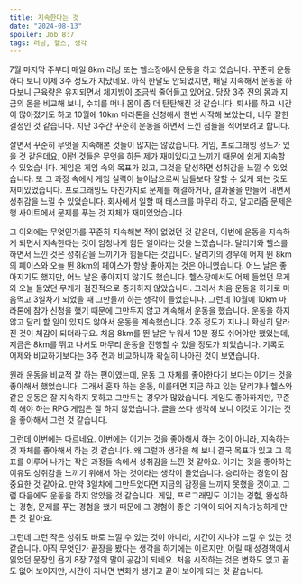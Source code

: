 ```yaml
---
title: 지속한다는 것
date: "2024-08-13"
spoiler: Job 8:7
tags: 러닝, 헬스, 생각
---
```


7월 마지막 주부터 매일 8km 러닝 또는 헬스장에서 운동을 하고 있습니다. 꾸준히 운동하다 보니 이제 3주 정도가 지났네요.
아직 한달도 안되었지만, 매일 지속해서 운동을 하다보니 근육량은 유지되면서 체지방이 조금씩 줄어들고 있어요.
당장 3주 전의 몸과 지금의 몸을 비교해 보니, 수치를 떠나 몸이 좀 더 탄탄해진 것 같습니다.
퇴사를 하고 시간이 많아졌기도 하고 10월에 10km 마라톤을 신청해서 한번 시작해 보았는데, 너무 잘한 결정인 것 같습니다.
지난 3주간 꾸준히 운동을 하면서 느낀 점들을 적어보려고 합니다.

살면서 꾸준히 무엇을 지속해본 것들이 많지는 않았습니다. 
게임, 프로그래밍 정도가 있을 것 같은데요, 이런 것들은 무엇을 하든 제가 재미있다고 느끼기 때문에 쉽게 지속할 수 있었습니다.
게임은 게임 속의 목표가 있고, 그것을 달성하면 성취감을 느낄 수 있었습니다. 또 그 과정 속에서 게임 실력이 늘어남으로써 남들보다 잘할 수 있게 되는 것도 재미있었습니다.
프로그래밍도 마찬가지로 문제를 해결하거나, 결과물을 만들어 내면서 성취감을 느낄 수 있었습니다. 회사에서 일할 때 태스크를 마무리 하고, 알고리즘 문제은행 사이트에서 문제를 푸는 것 자체가 재미있었습니다.

그 이외에는 무엇인가를 꾸준히 지속해본 적이 없었던 것 같은데, 이번에 운동을 지속하게 되면서 지속한다는 것이 엄청나게 힘든 일이라는 것을 느꼈습니다.
달리기와 헬스를 하면서 느낀 것은 성취감을 느끼기가 힘들다는 것입니다. 달리기의 경우에 어제 뛴 8km의 페이스와 오늘 뛴 8km의 페이스가 항상 좋아지는 것은 아니였습니다.
어느 날은 좋아지기도 했지만, 어느 날은 좋아지지 않기도 했습니다. 헬스장에서도 어제 들었던 무게와 오늘 들었던 무게가 점진적으로 증가하지 않았습니다.
그래서 처음 운동을 하기로 마음먹고 3일차가 되었을 때 그만둘까 하는 생각이 들었습니다. 그런데 10월에 10km 마라톤에 참가 신청을 했기 때문에 그만두지 않고 계속해서 운동을 했습니다. 
운동을 하지 않고 달리 할 일이 있지도 않아서 운동을 계속했습니다.
2주 정도가 지나니 확실히 달라진 것이 체감이 되더라구요. 처음 8km를 뛴 날은 누워서 10분 정도 쉬어야만 했었는데, 지금은 8km를 뛰고 나서도 마무리 운동을 진행할 수 있을 정도가 되었습니다.
기록도 어제와 비교하기보다는 3주 전과 비교하니까 확실히 나아진 것이 보였습니다.

원래 운동을 비교적 잘 하는 편이였는데, 운동 그 자체를 좋아한다기 보다는 이기는 것을 좋아해서 했었습니다. 
그래서 혼자 하는 운동, 이를테면 지금 하고 있는 달리기나 헬스와 같은 운동은 잘 지속하지 못하고 그만두는 경우가 많았습니다.
게임도 좋아하지만, 꾸준히 해야 하는 RPG 게임은 잘 하지 않았습니다. 글을 쓰다 생각해 보니 이것도 이기는 것을 좋아해서 그런 것 같습니다.

그런데 이번에는 다르네요. 이번에는 이기는 것을 좋아해서 하는 것이 아니라, 지속하는 것 자체를 좋아해서 하는 것 같습니다.
왜 그럴까 생각을 해 보니 결국 목표가 있고 그 목표를 이루어 나가는 작은 과정들 속에서 성취감을 느낀 것 같아요.
이기는 것을 좋아하는 이유도 성취감을 느끼기 위해서 하는 것이라는 생각이 들었습니다.
승리하는 경험이 참 중요한 것 같아요. 만약 3일차에 그만두었다면 지금의 감정을 느끼지 못했을 것이고, 그럼 다음에도 운동을 하지 않았을 것 같습니다.
게임, 프로그래밍도 이기는 경험, 완성하는 경험, 문제를 푸는 경험을 했기 때문에 그 경험이 좋은 기억이 되어 지속가능하게 만든 것 같아요.

그런데 그런 작은 성취도 바로 느낄 수 있는 것이 아니라, 시간이 지나야 느낄 수 있는 것 같습니다.
아직 무엇인가 끝장을 봤다는 생각을 하기에는 이르지만, 어릴 때 성경책에서 읽었던 문장인 욥기 8장 7절의 말이 공감이 되네요.
처음 시작하는 것은 변화도 없고 끝도 없어 보이지만, 시간이 지나면 변화가 생기고 끝이 보이게 되는 것 같습니다.
